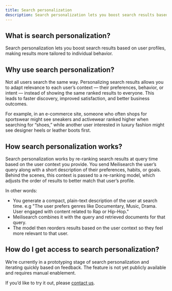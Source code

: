 ```yaml
---
title: Search personalization
description: Search personalization lets you boost search results based on user profiles, making results more tailored to individual behavior.
---
```


## What is search personalization?

Search personalization lets you boost search results based on user profiles, making results more tailored to individual behavior.

## Why use search personalization?

Not all users search the same way. Personalizing search results allows you to adapt relevance to each user’s context — their preferences, behavior, or intent — instead of showing the same ranked results to everyone. This leads to faster discovery, improved satisfaction, and better business outcomes.

For example, in an e-commerce site, someone who often shops for sportswear might see sneakers and activewear ranked higher when searching for “shoes,” while another user interested in luxury fashion might see designer heels or leather boots first.

## How search personalization works?

Search personalization works by re-ranking search results at query time based on the user context you provide.
You send Meilisearch the user’s query along with a short description of their preferences, habits, or goals. Behind the scenes, this context is passed to a re-ranking model, which adjusts the order of results to better match that user’s profile.

In other words:

- You generate a compact, plain-text description of the user at search time. e.g "The user prefers genres like Documentary, Music, Drama. User engaged with content related to Rap or Hip-Hop."
- Meilisearch combines it with the query and retrieved documents for that query.
- The model then reorders results based on the user context so they feel more relevant to that user.

## How do I get access to search personalization?

We’re currently in a prototyping stage of search personalization and iterating quickly based on feedback. The feature is not yet publicly available and requires manual enablement.

If you’d like to try it out, please [contact us](https://meetings-eu1.hubspot.com/guillaume-mourier/search-personalization).